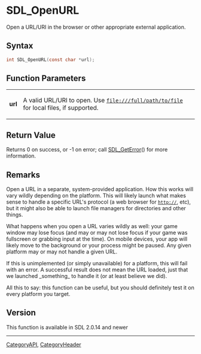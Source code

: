 = SDL_OpenURL =

Open a URL/URI in the browser or other appropriate external application.

== Syntax ==

<syntaxhighlight lang='c'>
int SDL_OpenURL(const char *url);
</syntaxhighlight>

== Function Parameters ==

{|
|'''url'''
|A valid URL/URI to open. Use <code>file:///full/path/to/file</code> for local files, if supported.
|}

== Return Value ==

Returns 0 on success, or -1 on error; call [[SDL_GetError]]() for more
information.

== Remarks ==

Open a URL in a separate, system-provided application. How this works will
vary wildly depending on the platform. This will likely launch what makes
sense to handle a specific URL's protocol (a web browser for
<code>http://</code>, etc), but it might also be able to launch file
managers for directories and other things.

What happens when you open a URL varies wildly as well: your game window
may lose focus (and may or may not lose focus if your game was fullscreen
or grabbing input at the time). On mobile devices, your app will likely
move to the background or your process might be paused. Any given platform
may or may not handle a given URL.

If this is unimplemented (or simply unavailable) for a platform, this will
fail with an error. A successful result does not mean the URL loaded, just
that we launched _something_ to handle it (or at least believe we did).

All this to say: this function can be useful, but you should definitely
test it on every platform you target.

== Version ==

This function is available in SDL 2.0.14 and newer

----
[[CategoryAPI]], [[CategoryHeader]]
<!-- #See the Style Guide for instructions on editing the footer. -->


